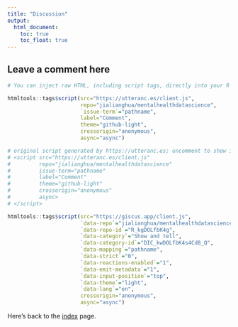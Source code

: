 ```yaml
---
title: "Discussion"
output: 
  html_document:
    toc: true
    toc_float: true
---
```


## Leave a comment here

```r
# You can inject raw HTML, including script tags, directly into your R Markdown document. However, to ensure that R Markdown processes this correctly when rendering to HTML, you can wrap the script in a custom HTML block using R code. This method involves using the htmltools package, which is part of the R ecosystem for creating and manipulating HTML content.

htmltools::tags$script(src="https://utteranc.es/client.js",
                       repo="jialianghua/mentalhealthdatascience",
                       `issue-term`="pathname",
                       label="Comment",
                       theme="github-light",
                       crossorigin="anonymous",
                       async="async")

# original script generated by https://utteranc.es; uncomment to show it.
# <script src="https://utteranc.es/client.js"
#         repo="jialianghua/mentalhealthdatascience"
#         issue-term="pathname"
#         label="Comment"
#         theme="github-light"
#         crossorigin="anonymous"
#         async>
# </script>
```

```r
htmltools::tags$script(src="https://giscus.app/client.js",
                       `data-repo`="jialianghua/mentalhealthdatascience",
                       `data-repo-id`="R_kgDOLfbK4g",
                       `data-category`="Show and tell",
                       `data-category-id`="DIC_kwDOLfbK4s4Cd8_Q",
                       `data-mapping`="pathname",
                       `data-strict`="0",
                       `data-reactions-enabled`="1",
                       `data-emit-metadata`="1",
                       `data-input-position`="top",
                       `data-theme`="light",
                       `data-lang`="en",
                       crossorigin="anonymous",
                       async="async")
```

Here's back to the [index](index.html) page.